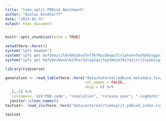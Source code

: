 ```yaml
---
title: "time-split PDBind Benchmark"
author: "Niklas Rindtorff"
date: "2023-01-31"
output: html_document
---
```


```r
knitr::opts_chunk$set(echo = TRUE)
```



```r
setwd(here::here())
system("ipfs daemon")
system("ipfs get bafybeiczldvdkbz6vd7e77676su3mupu7ivlphvnnfwzhbkysgpv3dqngi -o data/external/pdbind_metadata.tsv")
system("ipfs get bafybeibwuklb23hur3alqq2qzjfpy5mb2af4s7azjtcl2syu6ssgryotdy -o data/external/timesplit_pdbind_index.csv")
```


```r
library(tidyverse)
```

```r
generalset <- read_table(here::here("data/external/pdbind_metadata.tsv/PDBbind_v2020_plain_text_index/index/INDEX_general_PL_data.2020"),
                                    col_names = FALSE,
                                    skip = 6) %>% 
  .[,-6] %>%
  `colnames<-`(c("PDB code", "resolution", "release year", "-logKd/Ki", "Kd/Ki", "reference", "ligand name")) %>% 
  janitor::clean_names()
testset<- read_csv(here::here("data/external/timesplit_pdbind_index.csv/testset_csv.csv")) %>% janitor::clean_names()
```

```r
testset
```

